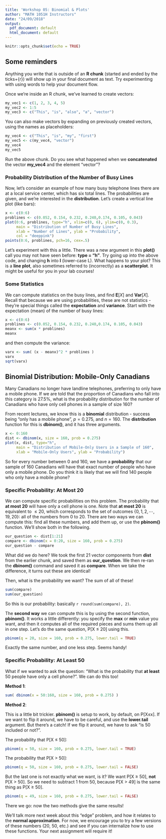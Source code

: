```yaml
---
title: 'Workshop 05: Binomial & Plots'
author: "MATH 1051H Instructors"
date: "24/09/2018"
output:
  pdf_document: default
  html_document: default
---
```


```r
knitr::opts_chunk$set(echo = TRUE)
```

## Some reminders

Anything you write that is outside of an **R chunk** (started and ended by the ticks+{r}) will show up in your final document as text. Try experimenting with using words to help your document flow.

Once we're inside an R chunk, we've learned to create vectors:
```r
my_vec1 <- c(1, 2, 3, 4, 5)
my_vec2 <- 1:5
my_vec3 <- c("This", "is", "also", "a", "vector")
```

You can also make vectors by expanding on previously created vectors, using the names as placeholders:
```r
my_vec4 <- c("This", "is", "my", "first")
my_vec5 <- c(my_vec4, "vector")
my_vec4
my_vec5
```

Run the above chunk. Do you see what happened when we **concatenated** the vector **my_vec4** and the element "vector"?

### Probability Distribution of the Number of Busy Lines

Now, let's consider an example of how many busy telephone lines there are at a local service center, which has six total lines. The probabilities are
given, and we're interested in the **distribution**. Let's create a vertical line plot (like bars):

```r
x <- c(0:6)
problines <- c(0.052, 0.154, 0.232, 0.240,0.174, 0.105, 0.043)
plot(0:6, problines, type="h", xlim=c(0, 6), ylim=c(0, 0.3),
     main = "Distribution of Number of Busy Lines",
     xlab = "Number of Lines", ylab = "Probability",
     col = "deeppink")
points(0:6, problines, pch=16, cex=.5)
```

Let's experiment with this a little. There was a new argument in this **plot()** call you may not have seen before: **type = "h"**. Try going
up into the above code, and changing **h** into **l** (lower-case L). What happens to your plot? This is a **line plot**, also sometimes referred to (incorrectly) as a **scatterplot**. It might be useful for you in your lab courses!

### Some Statistics

We can compute statistics on the busy lines, and find $\mathbf{E}[X]$ and $\mathbf{Var}[X]$. Recall that because we are using probabilities, these are not statistics - they're special things called the **expectation** and **variance**. Start with the expectation (mean) of the number of busy lines:

```r
x <- c(0:6)
problines <- c(0.052, 0.154, 0.232, 0.240,0.174, 0.105, 0.043)
meanx <- sum(x * problines)
meanx
```

and then compute the variance:

```r
varx <- sum( (x - meanx)^2 * problines )
varx
sqrt(varx)
```

## Binomial Distribution: Mobile-Only Canadians

Many Canadians no longer have landline telephones, preferring to only have a mobile phone. If we are told that the proportion of Canadians who fall into this category is 27.5%, what is the probability distribution for the number of Canadians who have only cell phones in a sample of size 160?

From recent lectures, we know this is a **binomial** distribution - success being "only has a mobile phone", $p = 0.275$, and $n = 160$. The **distribution** function for this is **dbinom()**, and it has three arguments.

```r
x <- 0:160
dist <- dbinom(x, size = 160, prob = 0.275)
plot(x, dist, type="h",
     main = "Distribution of Mobile-Only Users in a Sample of 160",
     xlab = "Mobile-Only Users", ylab = "Probability")
```
So for every number between 0 and 160, we have a **probability** that our sample of 160 Canadians will have that exact number of people who have only a mobile phone. Do you think it is likely that we will find 140 people who only have a mobile phone?

### Specific Probability: At Most 20

We can compute specific probabilities on this problem. The probability that **at most 20** will have only a cell phone is one. Note that **at most 20** is equivalent to $\leq 20$, which corresponds to the set of outcomes $\{ 0, 1, 2, \cdots, 19, 20\}$: all of the numbers from 0 to 20. There are two ways we can compute this: find all these numbers, and add them up, or use the **pbinom()** function. We'll show both in the following.

```r
our_question <- dist[1:21]
compare <- dbinom(x = 0:20, size = 160, prob = 0.275)
our_question - compare
```
What did we do here? We took the first 21 vector components from **dist** from the earlier chunk, and saved them as **our_question**. We then re-ran the **dbinom()** command and saved it as **compare**. When we take the difference, it turns out these are identical!

Then, what is the probability we want? The sum of all of these!

```r
sum(compare)
sum(our_question)
```
So this is our probability: basically `r round(sum(compare), 2)`.

The **second way** we can compute this is by using the second function, **pbinom()**. It works a little differently: you specify the **max** or **min** value you want, and then it computes all of the required pieces and sums them up all in one step. Let's do the same question, P[X $\leq$ 20] using this.

```r
pbinom(q = 20, size = 160, prob = 0.275, lower.tail = TRUE)
```
Exactly the same number, and one less step. Seems handy!

### Specific Probability: At Least 50

What if we wanted to ask the question: "What is the probability that **at least** 50 people have only a cell phone?". We can do this too!

**Method 1**:
```r
sum( dbinom(x = 50:160, size = 160, prob = 0.275) )
```

**Method 2**:

This is a little bit trickier. **pbinom()** is setup to work, by default, on P[X$\leq$x]. If we want to flip it around, we have to be careful, and use the **lower.tail** argument. But there's a catch! If we flip it around, we have to ask "is 50 included or not?".

The probability that P[X $\leq$ 50]:
```r
pbinom(q = 50, size = 160, prob = 0.275, lower.tail = TRUE)
```

The probability that P[X > 50]:
```r
pbinom(q = 50, size = 160, prob = 0.275, lower.tail = FALSE)
```

But the last one is not exactly what we want, is it? We want P[X $\geq$ 50], **not** P[X > 50]. So we need to subtract 1 from 50, because P[X > 49] is the same thing as P[X $\geq$ 50].

```r
pbinom(q = 49, size = 160, prob = 0.275, lower.tail = FALSE)
```

There we go: now the two methods give the same results!

We'll talk more next week about this "edge" problem, and how it relates to the **normal approximation**. For now, we encourage you to try a few versions of these numbers (20, 50, etc.) and see if you can internalize how to use these functions. Your next assignment will require it!

